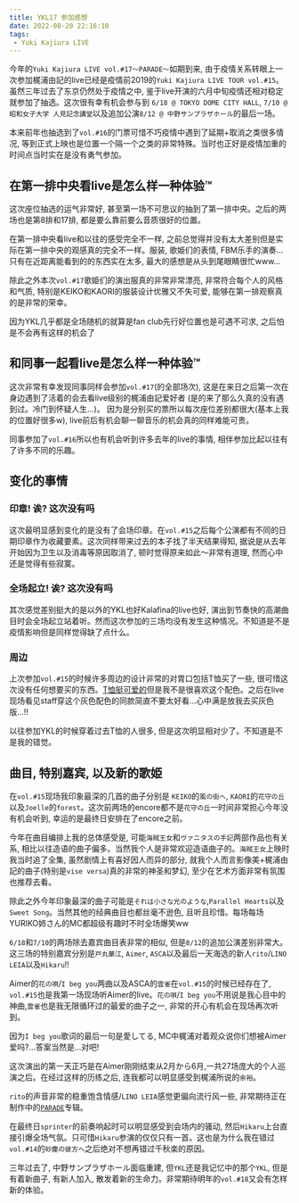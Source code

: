 ```yaml
---
title: YKL17 参加感想
date: 2022-08-20 22:16:10
tags:
 - Yuki Kajiura LIVE
---
```


今年的`Yuki Kajiura LIVE vol.#17～PARADE～`如期到来, 由于疫情关系转眼上一次参加梶浦由記的live已经是疫情前2019的`Yuki Kajiura LIVE TOUR vol.#15`。虽然三年过去了东京仍然处于疫情之中, 鉴于live开演的六月中旬疫情还相对稳定就参加了抽选。这次很有幸有机会参与到 `6/18 @ TOKYO DOME CITY HALL`, `7/10 @ 昭和女子大学 人見記念講堂`以及追加公演`8/12 @ 中野サンプラザホール`的最后一场。

本来前年也抽选到了`vol.#16`的门票可惜不巧疫情中遇到了延期+取消之类很多情况, 等到正式上映也是位置一个隔一个之类的非常特殊。当时也正好是疫情加重的时间点当时实在是没有勇气参加。

## 在第一排中央看live是怎么样一种体验™

这次座位抽选的运气非常好, 甚至第一场不可思议的抽到了第一排中央。之后的两场也是第8排和17排, 都是要么靠前要么音质很好的位置。

在第一排中央看live和以往的感受完全不一样, 之前总觉得并没有太大差别但是实际在第一排中央的观感真的完全不一样。服装, 歌姫们的表情, FBM乐手的演奏...只有在近距离能看到的的东西实在太多, 最大的感想是从头到尾眼睛很忙www...

除此之外本次`vol.#17`歌姫们的演出服真的非常非常漂亮, 非常符合每个人的风格和气质, 特别是KEIKO和KAORI的服装设计优雅又不失可爱, 能够在第一排观察真的是非常的荣幸。

因为YKL几乎都是全场随机的就算是fan club先行好位置也是可遇不可求, 之后怕是不会再有这样的机会了

## 和同事一起看live是怎么样一种体验™

这次非常有幸发现同事同样会参加`vol.#17`(的全部场次), 这是在来日之后第一次在身边遇到了活着的会去看live级别的梶浦由記爱好者 (是的来了那么久真的没有遇到过。冷门到怀疑人生...)。 因为是分别买的票所以每次座位差别都很大(基本上我的位置好很多w), live前后有机会聊一聊音乐的机会真的同样难能可贵。

同事参加了`vol.#16`所以也有机会听到许多去年的live的事情, 相伴参加比起以往有了许多不同的乐趣。

## 变化的事情

### 印章! 诶? 这次没有吗

这次最明显感到变化的是没有了会场印章。在`vol.#15`之后每个公演都有不同的日期印章作为收藏要素。这次同样带来过去的本子找了半天结果得知, 据说是从去年开始因为卫生以及消毒等原因取消了, 顿时觉得原来如此〜非常有道理, 然而心中还是觉得有些寂寞。

### 全场起立! 诶? 这次没有吗

其次感觉差别挺大的是以外的YKL也好Kalafina的live也好, 演出到节奏快的高潮曲目时会全场起立站着听。然而这次参加的三场均没有发生这种情况。不知道是不是疫情影响但是同样觉得缺了点什么。

### 周边

上次参加`vol.#15`的时候许多周边的设计非常的对胃口包括T恤买了一些, 很可惜这次没有任何想要买的东西。[T恤挺可爱的](https://fictionjunction.com/information/9111)但是我不是很喜欢这个配色。之后在live现场看见staff穿这个灰色配色的同款简直不要太好看...心中满是放我去买灰色版...!!

以往参加YKL的时候穿着过去T恤的人很多, 但是这次明显相对少了。不知道是不是我的错觉。

## 曲目, 特别嘉宾, 以及新的歌姫

在`vol.#15`现场我印象最深的几首的曲子分别是 `KEIKO`的`風の街へ`, `KAORI`的`花守の丘`以及`Joelle`的`forest`。这次前两场的encore都不是`花守の丘`一时间非常担心今年没有机会听到, 幸运的是最终日安排在了encore之前。

今年在曲目编排上我的总体感受是, 可能`海賊王女`和`ヴァニタスの手記`两部作品也有关系, 相比以往造语的曲子偏多。当然我个人是非常欢迎造语曲子的。`海賊王女`上映时我当时追了全集, 虽然剧情上有喜好因人而异的部分, 就我个人而言影像美+梶浦由記的曲子(特别是`vise versa`)真的非常的神圣和梦幻, 至少在艺术方面非常有氛围也推荐去看。

除此之外今年印象最深的曲子可能是`それは小さな光のような`,`Parallel Hearts`以及`Sweet Song`。当然其他的经典曲目也都丝毫不逊色, 且听且珍惜。每场每场YURIKO姉さん的MC都超级有趣时不时全场爆笑ww

`6/18`和`7/10`的两场除去嘉宾曲目表非常的相似, 但是`8/12`的追加公演差别非常大。这三场的特别嘉宾分别是`戸丸華江`, `Aimer`, `ASCA`以及最后一天海选的新人`rito`/`LINO LEIA`以及`Hikaru`!!

Aimer的`花の唄`/`I beg you`两曲以及ASCA的`雲雀`在`vol.#15`的时候已经存在了, `vol.#15`也是我第一场现场听Aimer的live。`花の唄`/`I beg you`不用说是我心目中的神曲,`雲雀`也是我无限循环过的最爱的曲子之一, 非常的开心有机会在现场再次听到。

因为`I beg you`歌词的最后一句是愛してる, MC中梶浦对着观众说你们想被Aimer爱吗?...答案当然是...对吧!

这次演出的第一天正巧是在Aimer刚刚结束从2月から6月,一共27场庞大的个人巡演之后。在经过这样的历练之后, 连我都可以明显感受到梶浦所说的`余裕`。

`rito`的声音非常的稳重饱含情感/`LINO LEIA`感觉更偏向流行风一些, 非常期待正在制作中的[`PARADE`](https://fictionjunction.com/information/9129)专辑。

在最终日`sprinter`的前奏响起时可以明显感受到会场内的骚动, 然后`Hikaru`上台直接引爆全场气氛。只可惜`Hikaru`参演的仅仅只有一首。这也是为什么我在错过`vol.#14`的`砂塵の彼方へ`之后绝对不想再错过千秋楽的原因。

三年过去了, 中野サンプラザホール面临重建, 但`YKL`还是我记忆中的那个`YKL`, 但是有着新曲子, 有新人加入, 散发着新的生命力。非常期待明年的`vol.#18`又会有怎样新的体验。
